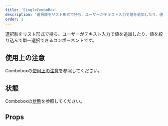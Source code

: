 ```yaml
---
title: 'SingleComboBox'
description: '選択肢をリスト形式で持ち、ユーザーがテキスト入力で値を追加したり、値を絞り込んで単一選択できるコンポーネントです。'
order: 1
---
```


選択肢をリスト形式で持ち、ユーザーがテキスト入力で値を追加したり、値を絞り込んで単一選択できるコンポーネントです。

## 使用上の注意

Comboboxの[使用上の注意](/products/components/combo-box/#h2-0)を参照してください。

## 状態

Comboboxの[状態](/products/components/combo-box/#h2-1)を参照してください。

## Props

<ComponentPropsTable name="SingleComboBox" showTitle />

